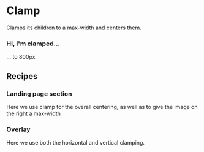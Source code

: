 
# Clamp
Clamps its children to a max-width and centers them.

<Clamp clamp='800px'>
  <Stack>
    <h3>Hi, I'm clamped...</h3>
    <p>... to 800px</p>
  </Stack>
</Clamp>

## Recipes

### Landing page section

Here we use clamp for the overall centering, as well as to give the image on the right a max-width

### Overlay

Here we use both the horizontal and vertical clamping.
